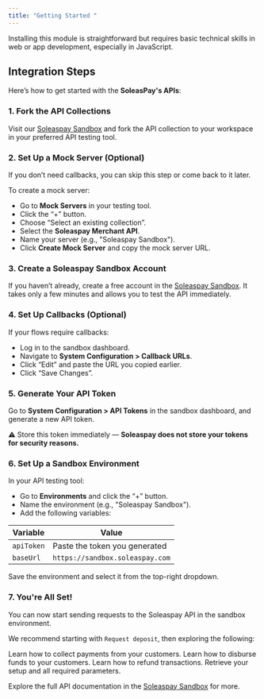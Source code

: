 ```yaml
---
title: "Getting Started "
---
```


<Note>
  Installing this module is straightforward but requires basic technical skills in web or app development, especially in JavaScript.
</Note>

## Integration Steps

Here’s how to get started with the **SoleasPay's APIs**:

### 1. Fork the API Collections

Visit our [Soleaspay Sandbox](http://sandbox.soleaspay.com) and fork the API collection to your workspace in your preferred API testing tool.

### 2. Set Up a Mock Server (Optional)

If you don’t need callbacks, you can skip this step or come back to it later.

To create a mock server:

- Go to **Mock Servers** in your testing tool.
- Click the “\+” button.
- Choose “Select an existing collection”.
- Select the **Soleaspay Merchant API**.
- Name your server (e.g., "Soleaspay Sandbox").
- Click **Create Mock Server** and copy the mock server URL.

### 3. Create a Soleaspay Sandbox Account

If you haven’t already, create a free account in the [Soleaspay Sandbox](http://sandbox.soleaspay.com). It takes only a few minutes and allows you to test the API immediately.

### 4. Set Up Callbacks (Optional)

If your flows require callbacks:

- Log in to the sandbox dashboard.
- Navigate to **System Configuration \> Callback URLs**.
- Click “Edit” and paste the URL you copied earlier.
- Click “Save Changes”.

### 5. Generate Your API Token

Go to **System Configuration \> API Tokens** in the sandbox dashboard, and generate a new API token.

⚠️ Store this token immediately — **Soleaspay does not store your tokens for security reasons.**

### 6. Set Up a Sandbox Environment

In your API testing tool:

- Go to **Environments** and click the “\+” button.
- Name the environment (e.g., "Soleaspay Sandbox").
- Add the following variables:

| Variable   | Value                           |
| ---------- | ------------------------------- |
| `apiToken` | Paste the token you generated   |
| `baseUrl`  | `https://sandbox.soleaspay.com` |

Save the environment and select it from the top-right dropdown.

### 7. You're All Set\!

You can now start sending requests to the Soleaspay API in the sandbox environment.

We recommend starting with `Request deposit`, then exploring the following:

<CardGroup cols={2}>
  <Card title="Collection" icon="file" href="https://doc.soleaspay.com/api-docs/Collection">
    Learn how to collect payments from your customers.
  </Card>
  <Card title="Disbursement" icon="square-code" href="https://doc.soleaspay.com/api-docs/Disbursement">
    Learn how to disburse funds to your customers.
  </Card>
  <Card title="Refunds" icon="image" href="https://doc.soleaspay.com/api-docs/Refund">
    Learn how to refund transactions.
  </Card>
  <Card title="Configuration" icon="puzzle-piece" href="#">
    Retrieve your setup and all required parameters.
  </Card>
</CardGroup>

Explore the full API documentation in the [Soleaspay Sandbox](http://sandbox.soleaspay.com) for more.